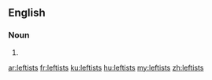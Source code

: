 ==English==

===Noun===
{{head|en|noun plural form}}

# {{plural of|leftist|lang=en}}

[[ar:leftists]]
[[fr:leftists]]
[[ku:leftists]]
[[hu:leftists]]
[[my:leftists]]
[[zh:leftists]]